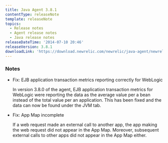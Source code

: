 ```yaml
---
title: Java Agent 3.8.1
contentType: releaseNote
template: releaseNote
topics:
  - Release notes
  - Agent release notes
  - Java release notes
releaseDateTime: '2014-07-10 20:46'
releaseVersion: 3.8.1
downloadLink: 'https://download.newrelic.com/newrelic/java-agent/newrelic-agent/3.8.1/'
---
```


### Notes

* Fix: EJB application transaction metrics reporting correctly for WebLogic

  In version 3.8.0 of the agent, EJB application transaction metrics for WebLogic were reporting the data as the average value per a bean instead of the total value per an application. This has been fixed and the data can now be found under the JVM tab.
* Fix: App Map incomplete

  If a web request made an external call to another app, the app making the web request did not appear in the App Map. Moreover, subsequent external calls to other apps did not appear in the App Map either.

